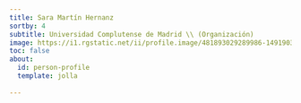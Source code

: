 ```yaml
---
title: Sara Martín Hernanz
sortby: 4
subtitle: Universidad Complutense de Madrid \\ (Organización)
image: https://i1.rgstatic.net/ii/profile.image/481893029289986-1491903659851_Q512/Sara-Martin-Hernanz.jpg
toc: false
about:
  id: person-profile
  template: jolla
 
---
```


:::{#person-profile}
:::




